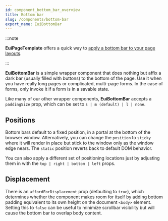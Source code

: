 ```yaml
---
id: component_bottom_bar_overview
title: Bottom bar
slug: /components/bottom-bar
export_name: EuiBottomBar
---
```


:::note

**EuiPageTemplate** offers a quick way to
[apply a bottom bar to your page layouts](#/templates/page-template#showing-a-bottom-bar).

:::

**EuiBottomBar** is a simple wrapper component that does nothing but affix a dark bar (usually filled with buttons)
to the bottom of the page. Use it when you have really long pages or complicated, multi-page forms.
In the case of forms, only invoke it if a form is in a savable state.

Like many of our other wrapper components, **EuiBottomBar** accepts a `paddingSize` prop,
which can be set to `s | m (default) | l | none`.

## Positions

Bottom bars default to a fixed position, in a portal at the bottom of the browser window.
Alternatively, you can change the `position` to `sticky` where it will render in place but stick to the window only
as the window edge nears. The `static` position reverts back to default DOM behavior.

You can also apply a different set of positioning locations just by adjusting
them in with the `top | right | bottom | left` props.

## Displacement

There is an `affordForDisplacement` prop (defaulting to `true`), which determines whether the component makes room
for itself by adding bottom padding equivalent to its own height on the document `<body>` element.
Setting this to `false` can be useful to minimize scrollbar visibility but will cause the bottom bar
to overlap body content.
